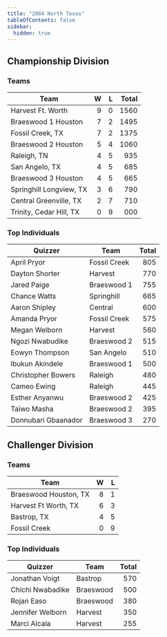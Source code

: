 ```yaml
---
title: "2004 North Texas"
tableOfContents: false
sidebar:
  hidden: true
---
```


## Championship Division

### Teams

| Team                    |    W |    L | Total |
| ----------------------- | ---: | ---: | ----: |
| Harvest Ft. Worth       |    9 |    0 |  1560 |
| Braeswood 1 Houston     |    7 |    2 |  1495 |
| Fossil Creek, TX        |    7 |    2 |  1375 |
| Braeswood 2 Houston     |    5 |    4 |  1060 |
| Raleigh, TN             |    4 |    5 |   935 |
| San Angelo, TX          |    4 |    5 |   685 |
| Braeswood 3 Houston     |    4 |    5 |   665 |
| Springhill Longview, TX |    3 |    6 |   790 |
| Central Greenville, TX  |    2 |    7 |   710 |
| Trinity, Cedar Hill, TX |    0 |    9 |   000 |

### Top Individuals

| Quizzer             | Team         | Total |
| ------------------- | ------------ | ----: |
| April Pryor         | Fossil Creek |   805 |
| Dayton Shorter      | Harvest      |   770 |
| Jared Paige         | Braeswood 1  |   755 |
| Chance Watts        | Springhill   |   665 |
| Aaron Shipley       | Central      |   600 |
| Amanda Pryor        | Fossil Creek |   575 |
| Megan Welborn       | Harvest      |   560 |
| Ngozi Nwabudike     | Braeswood 2  |   515 |
| Eowyn Thompson      | San Angelo   |   510 |
| Ibukun Akindele     | Braeswood 1  |   500 |
| Christopher Bowers  | Raleigh      |   480 |
| Cameo Ewing         | Raleigh      |   445 |
| Esther Anyanwu      | Braeswood 2  |   425 |
| Taiwo Masha         | Braeswood 2  |   395 |
| Donnubari Gbaanador | Braeswood 3  |   270 |

## Challenger Division

### Teams

| Team                  |    W |    L |
| --------------------- | ---: | ---: |
| Braeswood Houston, TX |    8 |    1 |
| Harvest Ft Worth, TX  |    6 |    3 |
| Bastrop, TX           |    4 |    5 |
| Fossil Creek          |    0 |    9 |

### Top Individuals

| Quizzer          | Team      | Total |
| ---------------- | --------- | ----: |
| Jonathan Voigt   | Bastrop   |   570 |
| Chichi Nwabadike | Braeswood |   500 |
| Rojan Easo       | Braeswood |   380 |
| Jennifer Welborn | Harvest   |   350 |
| Marci Alcala     | Harvest   |   255 |

